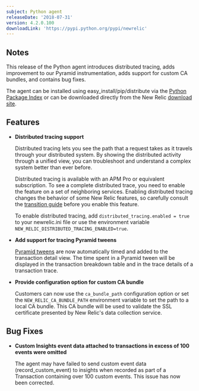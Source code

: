 ```yaml
---
subject: Python agent
releaseDate: '2018-07-31'
version: 4.2.0.100
downloadLink: 'https://pypi.python.org/pypi/newrelic'
---
```


## Notes

This release of the Python agent introduces distributed tracing, adds improvement to our Pyramid instrumentation, adds support for custom CA bundles, and contains bug fixes.

The agent can be installed using easy_install/pip/distribute via the [Python Package Index](https://pypi.python.org/pypi/newrelic) or can be downloaded directly from the New Relic [download site](https://download.newrelic.com/python_agent/release).

## Features

* **Distributed tracing support**

  Distributed tracing lets you see the path that a request takes as it travels through your distributed system. By showing the distributed activity through a unified view, you can troubleshoot and understand a complex system better than ever before.

  Distributed tracing is available with an APM Pro or equivalent subscription. To see a complete distributed trace, you need to enable the feature on a set of neighboring services. Enabling distributed tracing changes the behavior of some New Relic features, so carefully consult the [transition guide](https://docs.newrelic.com/docs/transition-guide-distributed-tracing) before you enable this feature.

  To enable distributed tracing, add `distributed_tracing.enabled = true` to your newrelic.ini file or use the environment variable `NEW_RELIC_DISTRIBUTED_TRACING_ENABLED=true`.
* **Add support for tracing Pyramid tweens**

  [Pyramid tweens](https://docs.pylonsproject.org/projects/pyramid/en/latest/glossary.html#term-tween) are now automatically timed and added to the transaction detail view. The time spent in a Pyramid tween will be displayed in the transaction breakdown table and in the trace details of a transaction trace.
* **Provide configuration option for custom CA bundle**

  Customers can now use the `ca_bundle_path` configuration option or set the `NEW_RELIC_CA_BUNDLE_PATH` environment variable to set the path to a local CA bundle. This CA bundle will be used to validate the SSL certificate presented by New Relic's data collection service.

## Bug Fixes

* **Custom Insights event data attached to transactions in excess of 100 events were omitted**

  The agent may have failed to send custom event data (record_custom_event) to insights when recorded as part of a Transaction containing over 100 custom events. This issue has now been corrected.
